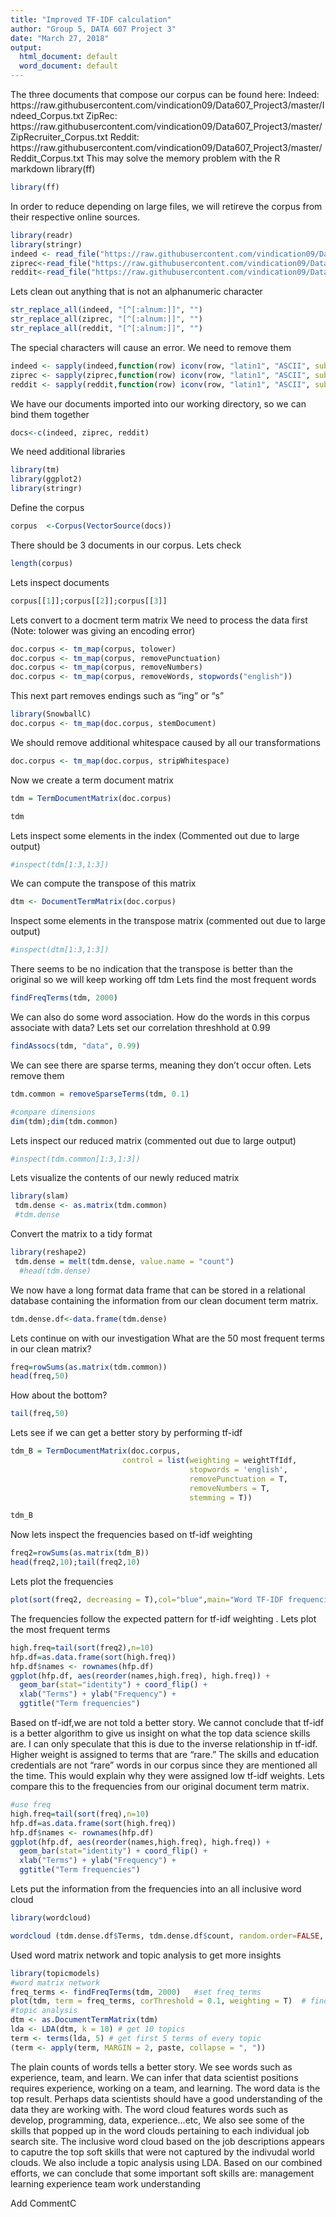 ```yaml
---
title: "Improved TF-IDF calculation"
author: "Group 5, DATA 607 Project 3"
date: "March 27, 2018"
output:
  html_document: default
  word_document: default
---
```

The three documents that compose our corpus can be found here:
Indeed: https://raw.githubusercontent.com/vindication09/Data607_Project3/master/Indeed_Corpus.txt
ZipRec: https://raw.githubusercontent.com/vindication09/Data607_Project3/master/ZipRecruiter_Corpus.txt
Reddit: https://raw.githubusercontent.com/vindication09/Data607_Project3/master/Reddit_Corpus.txt
This may solve the memory problem with the R markdown 
library(ff)
```r
library(ff)
```
In order to reduce depending on large files, we will retireve the corpus from their respective online sources. 
```r
library(readr)
library(stringr)
indeed <- read_file("https://raw.githubusercontent.com/vindication09/Data607_Project3/master/Indeed_Corpus.txt")
ziprec<-read_file("https://raw.githubusercontent.com/vindication09/Data607_Project3/master/ZipRecruiter_Corpus.txt")
reddit<-read_file("https://raw.githubusercontent.com/vindication09/Data607_Project3/master/Reddit_Corpus.txt")
```
Lets clean out anything that is not an alphanumeric character
```r
str_replace_all(indeed, "[^[:alnum:]]", "")
str_replace_all(ziprec, "[^[:alnum:]]", "")
str_replace_all(reddit, "[^[:alnum:]]", "")
```
The special characters will cause an error. We need to remove them 
```r
indeed <- sapply(indeed,function(row) iconv(row, "latin1", "ASCII", sub=""))
ziprec <- sapply(ziprec,function(row) iconv(row, "latin1", "ASCII", sub=""))
reddit <- sapply(reddit,function(row) iconv(row, "latin1", "ASCII", sub=""))
```
We have our documents imported into our working directory, so we can bind them together 
```r
docs<-c(indeed, ziprec, reddit)
```
We need additional libraries 
```r
library(tm)
library(ggplot2)
library(stringr)
```
Define the corpus 
```r
corpus  <-Corpus(VectorSource(docs))
```
There should be 3 documents in our corpus. Lets check
```r
length(corpus)
```
Lets inspect documents
```r
corpus[[1]];corpus[[2]];corpus[[3]]
```
Lets convert to a docment term matrix 
We need to process the data first 
(Note: tolower was giving an encoding error)
```r
doc.corpus <- tm_map(corpus, tolower)
doc.corpus <- tm_map(corpus, removePunctuation)
doc.corpus <- tm_map(corpus, removeNumbers)
doc.corpus <- tm_map(corpus, removeWords, stopwords("english"))
```
This next part removes endings such as "ing" or "s"
```r
library(SnowballC)
doc.corpus <- tm_map(doc.corpus, stemDocument)
```
We should remove additional whitespace caused by all our transformations 
```r
doc.corpus <- tm_map(doc.corpus, stripWhitespace)
```
Now we create a term document matrix 
```r
tdm = TermDocumentMatrix(doc.corpus)
```
```r
tdm
```
Lets inspect some elements in the index
(Commented out due to large output)
```r
#inspect(tdm[1:3,1:3])
```
We can compute the transpose of this matrix 
```r
dtm <- DocumentTermMatrix(doc.corpus)
```
Inspect some elements in the transpose matrix 
(commented out due to large output)
```r
#inspect(dtm[1:3,1:3])
```
There seems to be no indication that the transpose is better than the original so we will keep working off tdm
Lets find the most frequent words
```r
findFreqTerms(tdm, 2000)
```
We can also do some word association. How do the words in this corpus associate with data?
Lets set our correlation threshhold at 0.99
```r
findAssocs(tdm, "data", 0.99)
```
We can see there are sparse terms, meaning they don't occur often. Lets remove them 
```r
tdm.common = removeSparseTerms(tdm, 0.1)
```
```r
#compare dimensions 
dim(tdm);dim(tdm.common)
```
Lets inspect our reduced matrix 
(commented out due to large output)
```r
#inspect(tdm.common[1:3,1:3])
```
Lets visualize the contents of our newly reduced matrix 
```r
library(slam)
 tdm.dense <- as.matrix(tdm.common)
 #tdm.dense
```
Convert the matrix to a tidy format
```r
library(reshape2)
 tdm.dense = melt(tdm.dense, value.name = "count")
  #head(tdm.dense)
```
We now have a long format data frame that can be stored in a relational database containing the information from our clean document term matrix.
```r
tdm.dense.df<-data.frame(tdm.dense)
```
Lets continue on with our investigation 
What are the 50 most frequent terms in our clean matrix?
```r
freq=rowSums(as.matrix(tdm.common))
head(freq,50)
```
How about the bottom?
```r
tail(freq,50)
```
Lets see if we can get a better story by performing tf-idf
```r
tdm_B = TermDocumentMatrix(doc.corpus,
                         control = list(weighting = weightTfIdf,
                                        stopwords = 'english', 
                                        removePunctuation = T,
                                        removeNumbers = T,
                                        stemming = T))
```
```r
tdm_B
```
Now lets inspect the frequencies based on tf-idf weighting 
```r
freq2=rowSums(as.matrix(tdm_B))
head(freq2,10);tail(freq2,10)
```
Lets plot the frequencies 
```r
plot(sort(freq2, decreasing = T),col="blue",main="Word TF-IDF frequencies", xlab="TF-IDF-based rank", ylab = "TF-IDF")
```
The frequencies follow the expected pattern for tf-idf weighting .
Lets plot the most frequent terms 
```r
high.freq=tail(sort(freq2),n=10)
hfp.df=as.data.frame(sort(high.freq))
hfp.df$names <- rownames(hfp.df) 
ggplot(hfp.df, aes(reorder(names,high.freq), high.freq)) +
  geom_bar(stat="identity") + coord_flip() + 
  xlab("Terms") + ylab("Frequency") +
  ggtitle("Term frequencies")
```
Based on tf-idf,we are not told a better story. We cannot conclude that tf-idf is a better algorithm to give us insight on what the top data science skills are. I can only speculate that this is due to the inverse relationship in tf-idf. Higher weight is assigned to terms that are "rare."
The skills and education credentials are not "rare" words in our corpus since they are mentioned all the time. This would explain why they were assigned low tf-idf weights. 
Lets compare this to the frequencies from our original document term matrix. 
```r
#use freq
high.freq=tail(sort(freq),n=10)
hfp.df=as.data.frame(sort(high.freq))
hfp.df$names <- rownames(hfp.df) 
ggplot(hfp.df, aes(reorder(names,high.freq), high.freq)) +
  geom_bar(stat="identity") + coord_flip() + 
  xlab("Terms") + ylab("Frequency") +
  ggtitle("Term frequencies")
```
Lets put the information from the frequencies into an all inclusive word cloud 
```r
library(wordcloud)
```
```r
wordcloud (tdm.dense.df$Terms, tdm.dense.df$count, random.order=FALSE, max.words=100, colors=brewer.pal(8, "Dark2"))
```
Used word matrix network and topic analysis to get more insights
```r
library(topicmodels)
#word matrix network
freq_terms <- findFreqTerms(tdm, 2000)   #set freq_terms
plot(tdm, term = freq_terms, corThreshold = 0.1, weighting = T)  # find terms that have corr bigger or equal to 0.1.
#topic analysis
dtm <- as.DocumentTermMatrix(tdm)
lda <- LDA(dtm, k = 10) # get 10 topics
term <- terms(lda, 5) # get first 5 terms of every topic
(term <- apply(term, MARGIN = 2, paste, collapse = ", "))
```
The plain counts of words tells a better story. We see words such as experience, team, and learn. We can infer that data scientist positions requires experience, working on a team, and learning. The word data is the top result. Perhaps data scientists should have a good understanding of the data they are working with. 
The word cloud features words such as develop, programming, data, experience...etc, We also see some of the skills that popped up in the word clouds pertaining to each individual job search site. The inclusive word cloud based on the job descriptions appears to caputre the top soft skills that were not captured by the indivudal world clouds. We also include a topic analysis using LDA. Based on our combined efforts, we can conclude that some important soft skills are:
management
learning 
experience 
team work 
understanding 


Add CommentC